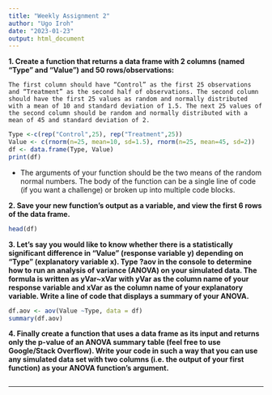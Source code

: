 ```yaml
---
title: "Weekly Assignment 2"
author: "Ugo Iroh"
date: "2023-01-23"
output: html_document
---
```


**1. Create a function that returns a data frame with 2 columns (named “Type” and “Value”) and 50 rows/observations:**

`The first column should have “Control” as the first 25 observations and “Treatment” as the second half of observations. The second column should have the first 25 values as random and normally distributed with a mean of 10 and standard deviation of 1.5. The next 25 values of the second column should be random and normally distributed with a mean of 45 and standard deviation of 2.`  

```r
Type <-c(rep("Control",25), rep("Treatment",25))
Value <- c(rnorm(n=25, mean=10, sd=1.5), rnorm(n=25, mean=45, sd=2))
df <- data.frame(Type, Value)
print(df)
```


  * The arguments of your function should be the two means of the random normal numbers. The body of the function can be a single line of code (if you want a challenge) or broken up into multiple code blocks.
  
**2. Save your new function’s output as a variable, and view the first 6 rows of the data frame.**
```r
head(df)
```

**3. Let’s say you would like to know whether there is a statistically significant difference in “Value” (response variable y) depending on “Type” (explanatory variable x). Type ?aov in the console to determine how to run an analysis of variance (ANOVA) on your simulated data. The formula is written as yVar~xVar with yVar as the column name of your response variable and xVar as the column name of your explanatory variable. Write a line of code that displays a summary of your ANOVA.**

```r
df.aov <- aov(Value ~Type, data = df)
summary(df.aov)
```


**4. Finally create a function that uses a data frame as its input and returns only the p-value of an ANOVA summary table (feel free to use Google/Stack Overflow). Write your code in such a way that you can use any simulated data set with two columns (i.e. the output of your first function) as your ANOVA function’s argument.**

```r

```

----------------------------------



